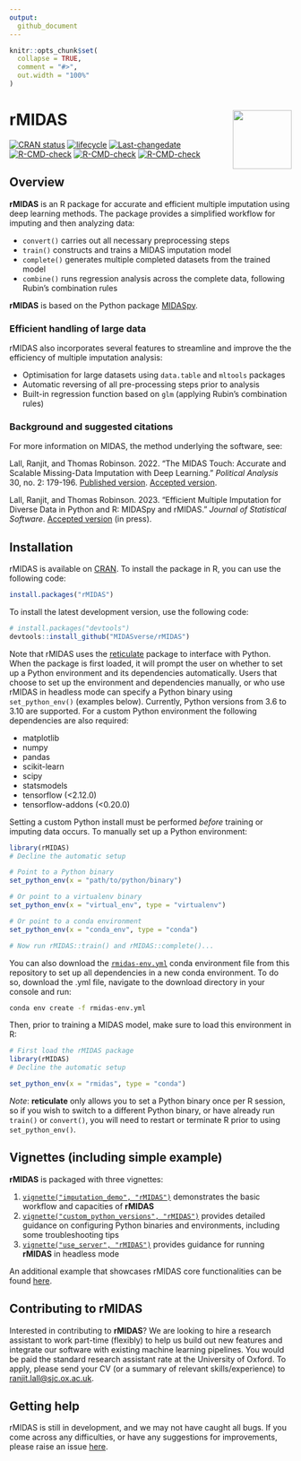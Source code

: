 ```yaml
---
output: 
  github_document
---
```


<!-- README.md is generated from README.Rmd. Please edit that file -->

```r
knitr::opts_chunk$set(
  collapse = TRUE,
  comment = "#>",
  out.width = "100%"
)
```

# rMIDAS <img src='man/figures/logo.png' align="right" height="105" />

<!-- badges: start -->
[![CRAN status](https://www.r-pkg.org/badges/version/rMIDAS)](https://cran.r-project.org/package=rMIDAS/)
[![lifecycle](https://img.shields.io/badge/lifecycle-maturing-blue.svg)](https://lifecycle.r-lib.org/articles/stages.html)
[![Last-changedate](https://img.shields.io/badge/last%20change-`r gsub('-', '--', Sys.Date())`-yellowgreen.svg)](https://github.com/MIDASverse/rMIDAS/commits/master/)
[![R-CMD-check](https://github.com/MIDASverse/rMIDAS/workflows/R-CMD-check-Linux/badge.svg)](https://github.com/MIDASverse/rMIDAS/actions/)
[![R-CMD-check](https://github.com/MIDASverse/rMIDAS/workflows/R-CMD-check-macOS/badge.svg)](https://github.com/MIDASverse/rMIDAS/actions/)
[![R-CMD-check](https://github.com/MIDASverse/rMIDAS/workflows/R-CMD-check-Windows/badge.svg)](https://github.com/MIDASverse/rMIDAS/actions/)
<!-- badges: end -->

## Overview

**rMIDAS** is an R package for accurate and efficient multiple imputation using deep learning methods. The package provides a simplified workflow for imputing and then analyzing data:

* `convert()` carries out all necessary preprocessing steps
* `train()` constructs and trains a MIDAS imputation model
* `complete()` generates multiple completed datasets from the trained model
* `combine()` runs regression analysis across the complete data, following Rubin's combination rules

**rMIDAS** is based on the Python package [MIDASpy](https://github.com/MIDASverse/MIDASpy).

### Efficient handling of large data

rMIDAS also incorporates several features to streamline and improve the the efficiency of multiple imputation analysis:

* Optimisation for large datasets using `data.table` and `mltools` packages
* Automatic reversing of all pre-processing steps prior to analysis
* Built-in regression function based on `glm` (applying Rubin’s combination rules)

### Background and suggested citations

For more information on MIDAS, the method underlying the software, see:

Lall, Ranjit, and Thomas Robinson. 2022. "The MIDAS Touch: Accurate and Scalable Missing-Data Imputation with Deep Learning." _Political Analysis_ 30, no. 2: 179-196. [Published version](https://ranjitlall.github.io/assets/pdf/Lall%20and%20Robinson%202022%20PA.pdf). [Accepted version](http://eprints.lse.ac.uk/108170/1/Lall_Robinson_PA_Forthcoming.pdf).

Lall, Ranjit, and Thomas Robinson. 2023. "Efficient Multiple Imputation for Diverse Data in Python and R: MIDASpy and rMIDAS." _Journal of Statistical Software_. [Accepted version](https://ranjitlall.github.io/assets/pdf/jss4379.pdf) (in press).

## Installation

rMIDAS is available on [CRAN](https://cran.r-project.org/package=rMIDAS). To install the package in R, you can use the following code:

```r
install.packages("rMIDAS")
```

To install the latest development version, use the following code:

```r
# install.packages("devtools")
devtools::install_github("MIDASverse/rMIDAS")
```

Note that rMIDAS uses the [reticulate](https://github.com/rstudio/reticulate) package to interface with Python. When the package is first loaded, it will prompt the user on whether to set up a Python environment and its dependencies automatically. Users that choose to set up the environment and dependencies manually, or who use rMIDAS in headless mode can specify a Python binary using `set_python_env()` (examples below). Currently, Python versions from 3.6 to 3.10 are supported. For a custom Python environment the following dependencies are also required:

  * matplotlib
  * numpy
  * pandas
  * scikit-learn
  * scipy
  * statsmodels
  * tensorflow (<2.12.0)
  * tensorflow-addons (<0.20.0)

Setting a custom Python install must be performed *before* training or imputing data occurs. To manually set up a Python environment:

```r
library(rMIDAS)
# Decline the automatic setup

# Point to a Python binary
set_python_env(x = "path/to/python/binary")

# Or point to a virtualenv binary
set_python_env(x = "virtual_env", type = "virtualenv")

# Or point to a conda environment
set_python_env(x = "conda_env", type = "conda")

# Now run rMIDAS::train() and rMIDAS::complete()...

```

You can also download the [`rmidas-env.yml`](https://github.com/MIDASverse/rMIDAS/blob/master/rmidas-env.yml) conda environment file from this repository to set up all dependencies in a new conda environment. To do so, download the .yml file, navigate to the download directory in your console and run:
```bash
conda env create -f rmidas-env.yml
```

Then, prior to training a MIDAS model, make sure to load this environment in R:
```r
# First load the rMIDAS package
library(rMIDAS)
# Decline the automatic setup

set_python_env(x = "rmidas", type = "conda")
```

*Note*: **reticulate** only allows you to set a Python binary once per R session, so if you wish to switch to a different Python binary, or have already run `train()` or `convert()`, you will need to restart or terminate R prior to using `set_python_env()`.

## Vignettes (including simple example)

**rMIDAS** is packaged with three vignettes:

1. [`vignette("imputation_demo", "rMIDAS")`](https://github.com/MIDASverse/rMIDAS/blob/master/vignettes/imputation_demo.md) demonstrates the basic workflow and capacities of **rMIDAS**
2. [`vignette("custom_python_versions", "rMIDAS")`](https://github.com/MIDASverse/rMIDAS/blob/master/vignettes/custom_python_versions.md) provides detailed guidance on configuring Python binaries and environments, including some troubleshooting tips
3. [`vignette("use_server", "rMIDAS")`](https://github.com/MIDASverse/rMIDAS/blob/master/vignettes/use_server.md) provides guidance for running **rMIDAS** in headless mode

An additional example that showcases rMIDAS core functionalities can be found [here](https://github.com/MIDASverse/rMIDAS/blob/master/examples/rmidas_demo.md).


## Contributing to rMIDAS

Interested in contributing to **rMIDAS**? We are looking to hire a research assistant to work part-time (flexibly) to help us build out new features and integrate our software with existing machine learning pipelines. You would be paid the standard research assistant rate at the University of Oxford. To apply, please send your CV (or a summary of relevant skills/experience) to <ranjit.lall@sjc.ox.ac.uk>.

## Getting help

rMIDAS is still in development, and we may not have caught all bugs. If you come across any difficulties, or have any suggestions for improvements, please raise an issue [here](https://github.com/MIDASverse/MIDASpy/issues).
